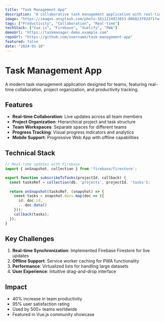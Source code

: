 ```yaml
---
title: "Task Management App"
description: "A collaborative task management application with real-time updates, team workspaces, and project tracking"
image: "https://images.unsplash.com/photo-1611224923853-80b023f02d71?w=800&h=400&fit=crop"
tags: ["Productivity", "Collaboration", "Real-time"]
techStack: ["Vue.js", "Firebase", "Vuetify", "PWA"]
demoUrl: "https://taskmanager-demo.example.com"
repoUrl: "https://github.com/username/task-management-app"
featured: false
date: "2024-01-10"
---
```


# Task Management App

A modern task management application designed for teams, featuring real-time collaboration, project organization, and productivity tracking.

## Features

- **Real-time Collaboration**: Live updates across all team members
- **Project Organization**: Hierarchical project and task structure
- **Team Workspaces**: Separate spaces for different teams
- **Progress Tracking**: Visual progress indicators and analytics
- **Mobile Support**: Progressive Web App with offline capabilities

## Technical Stack

```javascript
// Real-time updates with Firebase
import { onSnapshot, collection } from 'firebase/firestore';

export function subscribeToTasks(projectId, callback) {
  const tasksRef = collection(db, 'projects', projectId, 'tasks');
  
  return onSnapshot(tasksRef, (snapshot) => {
    const tasks = snapshot.docs.map(doc => ({
      id: doc.id,
      ...doc.data()
    }));
    callback(tasks);
  });
}
```

## Key Challenges

1. **Real-time Synchronization**: Implemented Firebase Firestore for live updates
2. **Offline Support**: Service worker caching for PWA functionality
3. **Performance**: Virtualized lists for handling large datasets
4. **User Experience**: Intuitive drag-and-drop interface

## Impact

- 40% increase in team productivity
- 95% user satisfaction rating
- Used by 500+ teams worldwide
- Featured in Vue.js community showcase